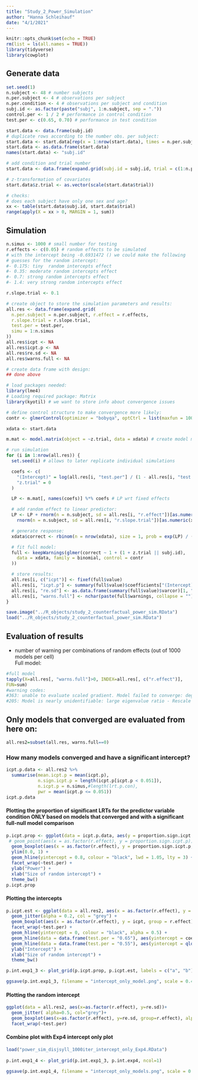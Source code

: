 ```yaml
---
title: "Study_2_Power_Simulation"
author: "Hanna Schleihauf"
date: "4/1/2021"
---
```


```r
knitr::opts_chunk$set(echo = TRUE)
rm(list = ls(all.names = TRUE))
library(tidyverse)
library(cowplot)
```

## Generate data

```r

set.seed(1)
n.subject <- 48 # number subjects
n.per.subject <- 4 # observations per subject
n.per.condition <- 4 # observations per subject and condition
subj.id <- as.factor(paste("subj", 1:n.subject, sep = "."))
control.per <- 1 / 2 # performance in control condition
test.per <- c(0.65, 0.70) # performance in test condition

start.data <- data.frame(subj.id)
# duplicate rows according to the number obs. per subject:
start.data <- start.data[rep(x = 1:nrow(start.data), times = n.per.subject), ]
start.data <- as.data.frame(start.data)
names(start.data) <- "subj.id"

# add condition and trial number
start.data <- data.frame(expand.grid(subj.id = subj.id, trial = c(1:n.per.condition)))

# z-transformation of covariates
start.data$z.trial <- as.vector(scale(start.data$trial))

# checks:
# does each subject have only one sex and age?
xx <- table(start.data$subj.id, start.data$trial)
range(apply(X = xx > 0, MARGIN = 1, sum))

```



## Simulation

```r
n.simus <- 1000 # small number for testing
r.effects <- c(0.05) # random effects to be simulated
# with the intercept being -0.6931472 () we could make the following
# guesses for the random intercept:
#- 0.175: tiny  random intercepts effect
#- 0.35: moderate random intercepts effect
#- 0.7: strong random intercepts effect
#- 1.4: very strong random intercepts effect

r.slope.trial <- 0.1

# create object to store the simulation parameters and results:
all.res <- data.frame(expand.grid(
  n.per.subject = n.per.subject, r.effect = r.effects,
  r.slope.trial = r.slope.trial,
  test.per = test.per,
  simu = 1:n.simus
))
all.res$icpt <- NA
all.res$icpt.p <- NA
all.res$re.sd <- NA
all.res$warns.full <- NA

# create data frame with design:
## done above

# load packages needed:
library(lme4)
# Loading required package: Matrix
library(kyotil) # we want to store info about convergence issues

# define control structure to make convergence more likely:
contr <- glmerControl(optimizer = "bobyqa", optCtrl = list(maxfun = 10000))

xdata <- start.data 

m.mat <- model.matrix(object = ~z.trial, data = xdata) # create model martix

# run simulation
for (i in 1:nrow(all.res)) {
  set.seed(i) # allows to later replicate individual simulations

  coefs <- c(
    "(Intercept)" = log(all.res[i, "test.per"] / (1 - all.res[i, "test.per"])),
    "z.trial" = 0
  )

  LP <- m.mat[, names(coefs)] %*% coefs # LP wrt fixed effects

  # add random effect to linear predictor:
  LP <- LP + rnorm(n = n.subject, sd = all.res[i, "r.effect"])[as.numeric(xdata$subj.id)] +
    rnorm(n = n.subject, sd = all.res[i, "r.slope.trial"])[as.numeric(xdata$subj.id)] * xdata$z.trial

  # generate response:
  xdata$correct <- rbinom(n = nrow(xdata), size = 1, prob = exp(LP) / (1 + exp(LP)))

  # fit full model:
  full <- keepWarnings(glmer(correct ~ 1 + (1 + z.trial || subj.id),
    data = xdata, family = binomial, control = contr
  ))

  # store results:
  all.res[i, c("icpt")] <- fixef(full$value)
  all.res[i, "icpt.p"] <- summary(full$value)$coefficients["(Intercept)", "Pr(>|z|)"]
  all.res[i, "re.sd"] <- as.data.frame(summary(full$value)$varcor)[1, "sdcor"]
  all.res[i, "warns.full"] <- nchar(paste(full$warnings, collapse = ""))
}

save.image("../R_objects/study_2_counterfactual_power_sim.RData")
load("../R_objects/study_2_counterfactual_power_sim.RData")
```

## Evaluation of results 

* number of warning per combinations of random effects (out of 1000 models per cell)  
Full model:  
```r
#full model
tapply(X=all.res[, "warns.full"]>0, INDEX=all.res[, c("r.effect")],
FUN=sum)
#warning codes: 
#363: unable to evaluate scaled gradient. Model failed to converge: degenerate  Hessian with 1 negative eigenvalues
#205: Model is nearly unidentifiable: large eigenvalue ratio - Rescale variables?
```



## Only models that converged are evaluated from here on:  

```r
all.res2=subset(all.res, warns.full==0)
```

### How many models converged and have a significant intercept?  
```r

icpt.p.data <- all.res2 %>%
  summarise(mean.icpt.p = mean(icpt.p), 
            n.sign.icpt.p = length(icpt.p[icpt.p < 0.051]), 
            n.icpt.p = n.simus,#length(lrt.p.con), 
            pwr = mean(icpt.p <= 0.051))
icpt.p.data
```

#### Plotting the proportion of significant LRTs for the predictor variable condition ONLY based on models that converged and with a significant full-null model comparison

```r

p.icpt.prop <- ggplot(data = icpt.p.data, aes(y = proportion.sign.icpt.p)) +
 # geom_point(aes(x = as.factor(r.effect), y = proportion.sign.icpt.p)) +
  geom_boxplot(aes(x = as.factor(r.effect), y = proportion.sign.icpt.p, group = r.effect)) +
  ylim(0.0, 1) +
  geom_hline(yintercept = 0.8, colour = "black", lwd = 1.05, lty = 3) +
  facet_wrap(~test.per) +
  ylab("Power") +
  xlab("Size of random intercept") +
  theme_bw()
p.icpt.prop

```

#### Plotting the intercepts

```r

p.icpt.est <- ggplot(data = all.res2, aes(x = as.factor(r.effect), y = icpt)) +
  geom_jitter(alpha = 0.2, col = "grey") +
  geom_boxplot(aes(x = as.factor(r.effect), y = icpt, group = r.effect), alpha = 0.1, outlier.colour = "white") +
  facet_wrap(~test.per) +
  geom_hline(yintercept = 0, colour = "black", alpha = 0.5) +
  geom_hline(data = data.frame(test.per = "0.65"), aes(yintercept = coefs["(Intercept)"]), colour = "red", lwd = 1.05, lty = 2, alpha = 0.7) +
  geom_hline(data = data.frame(test.per = "0.55"), aes(yintercept = qlogis(0.55)), colour = "red", lwd = 1.05, lty = 2, alpha = 0.7) +
  ylab("Intercept") +
  xlab("Size of random intercept") +
  theme_bw()

p.int.exp1_3 <- plot_grid(p.icpt.prop, p.icpt.est, labels = c("a", "b"))

ggsave(p.int.exp1_3, filename = "intercept_only_model.png", scale = 0.45, height = 7, width = 16)
```

#### Plotting the random intercept  

```r
ggplot(data = all.res2, aes(x=as.factor(r.effect), y=re.sd))+
  geom_jitter( alpha=0.5, col="grey")+
  geom_boxplot(aes(x=as.factor(r.effect), y=re.sd, group=r.effect), alpha=0.1, outlier.colour="white")+
  facet_wrap(~test.per)

```


#### Combine plot with Exp4 intercept only plot
```r
load("power_sim_disjsyll_1000iter_intercept_only_Exp4.RData")
     
p.int.exp1_4 <- plot_grid(p.int.exp1_3, p.int.exp4, ncol=1)

ggsave(p.int.exp1_4, filename = "intercept_only_models.png", scale = 0.45, height = 14, width = 16)
```



